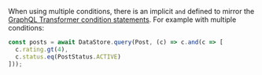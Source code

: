 When using multiple conditions, there is an implicit `and` defined to mirror the [GraphQL Transformer condition statements](/cli/graphql/data-modeling). For example with multiple conditions:

```js
const posts = await DataStore.query(Post, (c) => c.and(c => [
  c.rating.gt(4),
  c.status.eq(PostStatus.ACTIVE)
]));
```
